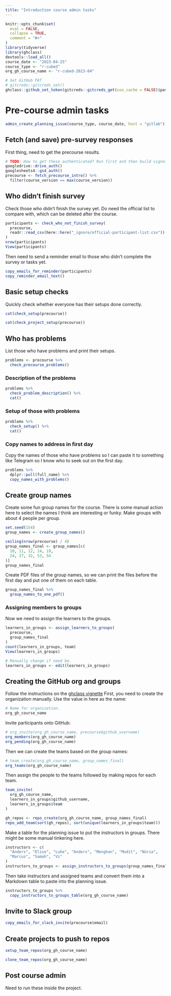 ```yaml
---
title: "Introduction course admin tasks"
---
```


```r
knitr::opts_chunk$set(
  eval = FALSE,
  collapse = TRUE,
  comment = "#>"
)
library(tidyverse)
library(ghclass)
devtools::load_all()
course_date <- "2023-04-25"
course_type <- "r-cubed"
org_gh_course_name <- "r-cubed-2023-04"
```

```r
# Set GitHub PAT
# gitcreds::gitcreds_set()
ghclass::github_set_token(gitcreds::gitcreds_get(use_cache = FALSE)$password)
```

# Pre-course admin tasks

```r
admin_create_planning_issue(course_type, course_date, host = "gitlab")
```

## Fetch (and save) pre-survey responses

First thing, need to get the precourse results.

```r
# TODO: How to get these authenticated? Run first and then build vignette?
googledrive::drive_auth()
googlesheets4::gs4_auth()
precourse <- fetch_precourse_intro() %>%
  filter(course_version == max(course_version))
```

## Who didn't finish survey

Check those who didn't finish the survey yet. Do need the official list
to compare with, which can be deleted after the course.

```r
participants <- check_who_not_finish_survey(
  precourse,
  readr::read_csv(here::here("_ignore/official-participant-list.csv"))
)
nrow(participants)
View(participants)
```

Then need to send a reminder email to those who didn't complete the
survey or tasks yet.

```r
copy_emails_for_reminder(participants)
copy_reminder_email_text()
```

## Basic setup checks

Quickly check whether everyone has their setups done correctly.

```r
cat(check_setup(precourse))
```

```r
cat(check_project_setup(precourse))
```

## Who has problems

List those who have problems and print their setups.

```r
problems <- precourse %>%
  check_precourse_problems()
```

### Description of the problems

```r
problems %>%
  check_problem_description() %>%
  cat()
```

### Setup of those with problems

```r
problems %>%
  check_setup() %>%
  cat()
```

### Copy names to address in first day

Copy the names of those who have problems so I can paste it to something
like Telegram so I know who to seek out on the first day.

```r
problems %>%
  dplyr::pull(full_name) %>%
  copy_names_with_problems()
```

## Create group names

Create some fun group names for the course. There is some manual action
here to select the names I think are interesting or funky. Make groups
with about 4 people per group.

```r
set.seed(154)
group_names <- create_group_names()

ceiling(nrow(precourse) / 4)
group_names_final <- group_names[c(
  10, 11, 12, 14, 19,
  24, 27, 32, 53, 54
)]
group_names_final
```

Create PDF files of the group names, so we can print the files before
the first day and put one of them on each table.

```r
group_names_final %>%
  group_names_to_one_pdf()
```

### Assigning members to groups

Now we need to assign the learners to the groups.

```r
learners_in_groups <- assign_learners_to_groups(
  precourse,
  group_names_final
)
count(learners_in_groups, team)
View(learners_in_groups)

# Manually change if need be.
learners_in_groups <- edit(learners_in_groups)
```

## Creating the GitHub org and groups

Follow the instructions on the [ghclass
vignette](https://rundel.github.io/ghclass/articles/ghclass.html) First,
you need to create the organization manually. Use the value in here as
the name:

```r
# Name for organization.
org_gh_course_name
```

Invite participants onto GitHub:

```r
# org_invite(org_gh_course_name, precourse$github_username)
org_members(org_gh_course_name)
org_pending(org_gh_course_name)
```

Then we can create the teams based on the group names:

```r
# team_create(org_gh_course_name, group_names_final)
org_teams(org_gh_course_name)
```

Then assign the people to the teams followed by making repos for each
team.

```r
team_invite(
  org_gh_course_name,
  learners_in_groups$github_username,
  learners_in_groups$team
)

gh_repos <- repo_create(org_gh_course_name, group_names_final)
repo_add_team(sort(gh_repos), sort(unique(learners_in_groups$team)))
```

Make a table for the planning issue to put the instructors in groups.
There might be some manual tinkering here.

```r
instructors <- c(
  "Anders", "Elise", "Luke", "Anders", "Menghan", "Mudit", "Núria",
  "Marcus", "Samah", "Vi"
)
instructors_to_groups <- assign_instructors_to_groups(group_names_final, instructors)
```

Then take instructors and assigned teams and convert them into a
Markdown table to paste into the planning issue.

```r
instructors_to_groups %>%
  copy_instructors_to_groups_table(org_gh_course_name)
```

## Invite to Slack group

```r
copy_emails_for_slack_invite(precourse$email)
```

## Create projects to push to repos

```r
setup_team_repos(org_gh_course_name)
```

```r
clone_team_repos(org_gh_course_name)
```

## Post course admin

Need to run these inside the project.

```r
```
